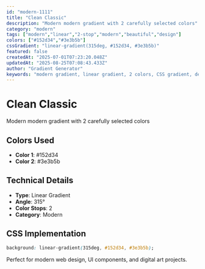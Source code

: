```yaml
---
id: "modern-1111"
title: "Clean Classic"
description: "Modern modern gradient with 2 carefully selected colors"
category: "modern"
tags: ["modern","linear","2-stop","modern","beautiful","design"]
colors: ["#152d34","#3e3b5b"]
cssGradient: "linear-gradient(315deg, #152d34, #3e3b5b)"
featured: false
createdAt: "2025-07-01T07:23:20.048Z"
updatedAt: "2025-08-25T07:08:43.433Z"
author: "Gradient Generator"
keywords: "modern gradient, linear gradient, 2 colors, CSS gradient, design, #152d34, #3e3b5b"
---
```


# Clean Classic

Modern modern gradient with 2 carefully selected colors

## Colors Used
- **Color 1**: #152d34
- **Color 2**: #3e3b5b

## Technical Details
- **Type**: Linear Gradient
- **Angle**: 315°
- **Color Stops**: 2
- **Category**: Modern

## CSS Implementation
```css
background: linear-gradient(315deg, #152d34, #3e3b5b);
```

Perfect for modern web design, UI components, and digital art projects.
